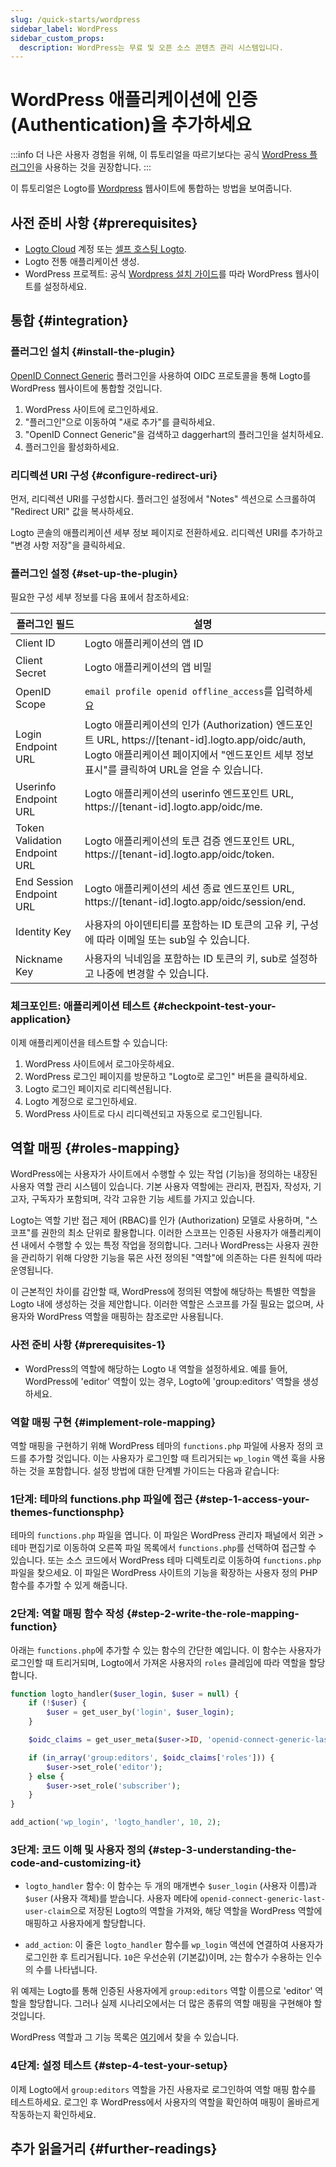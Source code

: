 ```yaml
---
slug: /quick-starts/wordpress
sidebar_label: WordPress
sidebar_custom_props:
  description: WordPress는 무료 및 오픈 소스 콘텐츠 관리 시스템입니다.
---
```



# WordPress 애플리케이션에 인증 (Authentication)을 추가하세요

:::info
더 나은 사용자 경험을 위해, 이 튜토리얼을 따르기보다는 공식 [WordPress 플러그인](../wordpress-plugin/README.mdx)을 사용하는 것을 권장합니다.
:::

이 튜토리얼은 Logto를 [Wordpress](https://wordpress.org) 웹사이트에 통합하는 방법을 보여줍니다.

## 사전 준비 사항 \{#prerequisites}

- [Logto Cloud](https://cloud.logto.io) 계정 또는 [셀프 호스팅 Logto](/introduction/set-up-logto-oss).
- Logto 전통 애플리케이션 생성.
- WordPress 프로젝트: 공식 [Wordpress 설치 가이드](https://wordpress.org/support/article/how-to-install-wordpress/)를 따라 WordPress 웹사이트를 설정하세요.

## 통합 \{#integration}

### 플러그인 설치 \{#install-the-plugin}

[OpenID Connect Generic](https://wordpress.org/plugins/generic-openid-connect/) 플러그인을 사용하여 OIDC 프로토콜을 통해 Logto를 WordPress 웹사이트에 통합할 것입니다.

1. WordPress 사이트에 로그인하세요.
2. "플러그인"으로 이동하여 "새로 추가"를 클릭하세요.
3. "OpenID Connect Generic"을 검색하고 daggerhart의 플러그인을 설치하세요.
4. 플러그인을 활성화하세요.

### 리디렉션 URI 구성 \{#configure-redirect-uri}

먼저, 리디렉션 URI를 구성합시다. 플러그인 설정에서 "Notes" 섹션으로 스크롤하여 "Redirect URI" 값을 복사하세요.

Logto 콘솔의 애플리케이션 세부 정보 페이지로 전환하세요. 리디렉션 URI를 추가하고 "변경 사항 저장"을 클릭하세요.

### 플러그인 설정 \{#set-up-the-plugin}

필요한 구성 세부 정보를 다음 표에서 참조하세요:

| 플러그인 필드                 | 설명                                                                                                                                                                                            |
| ----------------------------- | ----------------------------------------------------------------------------------------------------------------------------------------------------------------------------------------------- |
| Client ID                     | Logto 애플리케이션의 앱 ID                                                                                                                                                                      |
| Client Secret                 | Logto 애플리케이션의 앱 비밀                                                                                                                                                                    |
| OpenID Scope                  | `email profile openid offline_access`를 입력하세요                                                                                                                                              |
| Login Endpoint URL            | Logto 애플리케이션의 인가 (Authorization) 엔드포인트 URL, https://[tenant-id].logto.app/oidc/auth, Logto 애플리케이션 페이지에서 "엔드포인트 세부 정보 표시"를 클릭하여 URL을 얻을 수 있습니다. |
| Userinfo Endpoint URL         | Logto 애플리케이션의 userinfo 엔드포인트 URL, https://[tenant-id].logto.app/oidc/me.                                                                                                            |
| Token Validation Endpoint URL | Logto 애플리케이션의 토큰 검증 엔드포인트 URL, https://[tenant-id].logto.app/oidc/token.                                                                                                        |
| End Session Endpoint URL      | Logto 애플리케이션의 세션 종료 엔드포인트 URL, https://[tenant-id].logto.app/oidc/session/end.                                                                                                  |
| Identity Key                  | 사용자의 아이덴티티를 포함하는 ID 토큰의 고유 키, 구성에 따라 이메일 또는 sub일 수 있습니다.                                                                                                    |
| Nickname Key                  | 사용자의 닉네임을 포함하는 ID 토큰의 키, sub로 설정하고 나중에 변경할 수 있습니다.                                                                                                              |

### 체크포인트: 애플리케이션 테스트 \{#checkpoint-test-your-application}

이제 애플리케이션을 테스트할 수 있습니다:

1. WordPress 사이트에서 로그아웃하세요.
2. WordPress 로그인 페이지를 방문하고 "Logto로 로그인" 버튼을 클릭하세요.
3. Logto 로그인 페이지로 리디렉션됩니다.
4. Logto 계정으로 로그인하세요.
5. WordPress 사이트로 다시 리디렉션되고 자동으로 로그인됩니다.

## 역할 매핑 \{#roles-mapping}

WordPress에는 사용자가 사이트에서 수행할 수 있는 작업 (기능)을 정의하는 내장된 사용자 역할 관리 시스템이 있습니다. 기본 사용자 역할에는 관리자, 편집자, 작성자, 기고자, 구독자가 포함되며, 각각 고유한 기능 세트를 가지고 있습니다.

Logto는 역할 기반 접근 제어 (RBAC)를 인가 (Authorization) 모델로 사용하며, "스코프"를 권한의 최소 단위로 활용합니다. 이러한 스코프는 인증된 사용자가 애플리케이션 내에서 수행할 수 있는 특정 작업을 정의합니다. 그러나 WordPress는 사용자 권한을 관리하기 위해 다양한 기능을 묶은 사전 정의된 "역할"에 의존하는 다른 원칙에 따라 운영됩니다.

이 근본적인 차이를 감안할 때, WordPress에 정의된 역할에 해당하는 특별한 역할을 Logto 내에 생성하는 것을 제안합니다. 이러한 역할은 스코프를 가질 필요는 없으며, 사용자와 WordPress 역할을 매핑하는 참조로만 사용됩니다.

### 사전 준비 사항 \{#prerequisites-1}

- WordPress의 역할에 해당하는 Logto 내 역할을 설정하세요. 예를 들어, WordPress에 'editor' 역할이 있는 경우, Logto에 'group:editors' 역할을 생성하세요.

### 역할 매핑 구현 \{#implement-role-mapping}

역할 매핑을 구현하기 위해 WordPress 테마의 `functions.php` 파일에 사용자 정의 코드를 추가할 것입니다. 이는 사용자가 로그인할 때 트리거되는 `wp_login` 액션 훅을 사용하는 것을 포함합니다. 설정 방법에 대한 단계별 가이드는 다음과 같습니다:

### 1단계: 테마의 functions.php 파일에 접근 \{#step-1-access-your-themes-functionsphp}

테마의 `functions.php` 파일을 엽니다. 이 파일은 WordPress 관리자 패널에서 외관 > 테마 편집기로 이동하여 오른쪽 파일 목록에서 `functions.php`를 선택하여 접근할 수 있습니다. 또는 소스 코드에서 WordPress 테마 디렉토리로 이동하여 `functions.php` 파일을 찾으세요. 이 파일은 WordPress 사이트의 기능을 확장하는 사용자 정의 PHP 함수를 추가할 수 있게 해줍니다.

### 2단계: 역할 매핑 함수 작성 \{#step-2-write-the-role-mapping-function}

아래는 `functions.php`에 추가할 수 있는 함수의 간단한 예입니다. 이 함수는 사용자가 로그인할 때 트리거되며, Logto에서 가져온 사용자의 `roles` 클레임에 따라 역할을 할당합니다.

```php
function logto_handler($user_login, $user = null) {
	if (!$user) {
		$user = get_user_by('login', $user_login);
	}

	$oidc_claims = get_user_meta($user->ID, 'openid-connect-generic-last-user-claim', true);

	if (in_array('group:editors', $oidc_claims['roles'])) {
		$user->set_role('editor');
	} else {
		$user->set_role('subscriber');
	}
}

add_action('wp_login', 'logto_handler', 10, 2);
```

### 3단계: 코드 이해 및 사용자 정의 \{#step-3-understanding-the-code-and-customizing-it}

- `logto_handler` 함수: 이 함수는 두 개의 매개변수 `$user_login` (사용자 이름)과 `$user` (사용자 객체)를 받습니다. 사용자 메타에 `openid-connect-generic-last-user-claim`으로 저장된 Logto의 역할을 가져와, 해당 역할을 WordPress 역할에 매핑하고 사용자에게 할당합니다.

- `add_action`: 이 줄은 `logto_handler` 함수를 `wp_login` 액션에 연결하여 사용자가 로그인한 후 트리거됩니다. `10`은 우선순위 (기본값)이며, `2`는 함수가 수용하는 인수의 수를 나타냅니다.

위 예제는 Logto를 통해 인증된 사용자에게 `group:editors` 역할 이름으로 'editor' 역할을 할당합니다. 그러나 실제 시나리오에서는 더 많은 종류의 역할 매핑을 구현해야 할 것입니다.

WordPress 역할과 그 기능 목록은 [여기](https://wordpress.org/support/article/roles-and-capabilities/)에서 찾을 수 있습니다.

### 4단계: 설정 테스트 \{#step-4-test-your-setup}

이제 Logto에서 `group:editors` 역할을 가진 사용자로 로그인하여 역할 매핑 함수를 테스트하세요. 로그인 후 WordPress에서 사용자의 역할을 확인하여 매핑이 올바르게 작동하는지 확인하세요.

## 추가 읽을거리 \{#further-readings}

<FurtherReadings />
